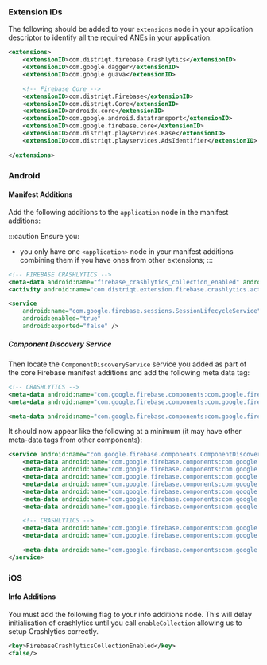 
### Extension IDs

The following should be added to your `extensions` node in your application descriptor to identify all the required ANEs in your application:

```xml
<extensions>
    <extensionID>com.distriqt.firebase.Crashlytics</extensionID>
    <extensionID>com.google.dagger</extensionID>
    <extensionID>com.google.guava</extensionID>

	<!-- Firebase Core -->
	<extensionID>com.distriqt.Firebase</extensionID>
	<extensionID>com.distriqt.Core</extensionID>
    <extensionID>androidx.core</extensionID>
    <extensionID>com.google.android.datatransport</extensionID>
    <extensionID>com.google.firebase.core</extensionID>
    <extensionID>com.distriqt.playservices.Base</extensionID>
    <extensionID>com.distriqt.playservices.AdsIdentifier</extensionID>

</extensions>
```



### Android

#### Manifest Additions

Add the following additions to the `application` node in the manifest additions:

:::caution
Ensure you:
- you only have one `<application>` node in your manifest additions combining them if you have ones from other extensions;
:::

```xml
<!-- FIREBASE CRASHLYTICS -->
<meta-data android:name="firebase_crashlytics_collection_enabled" android:value="false" />
<activity android:name="com.distriqt.extension.firebase.crashlytics.activities.CrashActivity" android:exported="false" />

<service
	android:name="com.google.firebase.sessions.SessionLifecycleService"
	android:enabled="true"
	android:exported="false" />
```

##### Component Discovery Service

Then locate the `ComponentDiscoveryService` service you added as part of the core Firebase manifest additions and add the following meta data tag:

```xml
<!-- CRASHLYTICS -->
<meta-data android:name="com.google.firebase.components:com.google.firebase.crashlytics.FirebaseCrashlyticsKtxRegistrar" android:value="com.google.firebase.components.ComponentRegistrar" />
<meta-data android:name="com.google.firebase.components:com.google.firebase.crashlytics.CrashlyticsRegistrar" android:value="com.google.firebase.components.ComponentRegistrar" />

<meta-data android:name="com.google.firebase.components:com.google.firebase.sessions.FirebaseSessionsRegistrar" android:value="com.google.firebase.components.ComponentRegistrar" />
```

It should now appear like the following at a minimum (it may have other meta-data tags from other components):

```xml
<service android:name="com.google.firebase.components.ComponentDiscoveryService" android:directBootAware="true" android:exported="false">
	<meta-data android:name="com.google.firebase.components:com.google.firebase.analytics.connector.internal.AnalyticsConnectorRegistrar" android:value="com.google.firebase.components.ComponentRegistrar"/>
	<meta-data android:name="com.google.firebase.components:com.google.firebase.installations.FirebaseInstallationsKtxRegistrar" android:value="com.google.firebase.components.ComponentRegistrar" />
	<meta-data android:name="com.google.firebase.components:com.google.firebase.installations.FirebaseInstallationsRegistrar" android:value="com.google.firebase.components.ComponentRegistrar"/>
	<meta-data android:name="com.google.firebase.components:com.google.firebase.datatransport.TransportRegistrar" android:value="com.google.firebase.components.ComponentRegistrar"/>
	<meta-data android:name="com.google.firebase.components:com.google.firebase.abt.component.AbtRegistrar" android:value="com.google.firebase.components.ComponentRegistrar"/>
	<meta-data android:name="com.google.firebase.components:com.google.firebase.FirebaseCommonKtxRegistrar" android:value="com.google.firebase.components.ComponentRegistrar" />
	<meta-data android:name="com.google.firebase.components:com.google.firebase.ktx.FirebaseCommonLegacyRegistrar" android:value="com.google.firebase.components.ComponentRegistrar" />

	<!-- CRASHLYTICS -->
	<meta-data android:name="com.google.firebase.components:com.google.firebase.crashlytics.FirebaseCrashlyticsKtxRegistrar" android:value="com.google.firebase.components.ComponentRegistrar" />
	<meta-data android:name="com.google.firebase.components:com.google.firebase.crashlytics.CrashlyticsRegistrar" android:value="com.google.firebase.components.ComponentRegistrar" />

	<meta-data android:name="com.google.firebase.components:com.google.firebase.sessions.FirebaseSessionsRegistrar" android:value="com.google.firebase.components.ComponentRegistrar" />
</service>
```



### iOS 

#### Info Additions

You must add the following flag to your info additions node. This will delay initialisation of crashlytics until you call `enableCollection` allowing us to setup Crashlytics correctly.

```xml
<key>FirebaseCrashlyticsCollectionEnabled</key>
<false/>
```
